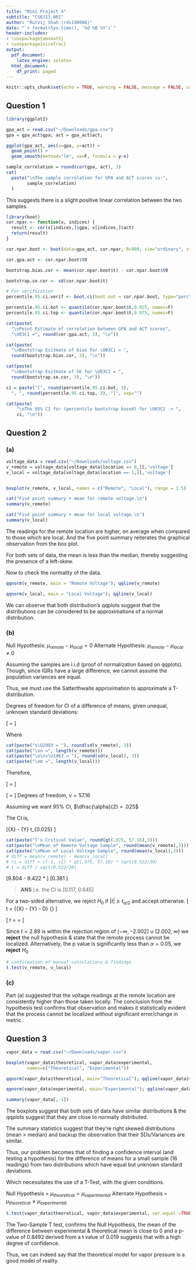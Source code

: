 ```yaml
---
title: "Mini Project 4"
subtitle: "CS6313.001"
author: "Rutvij Shah (rds190000)"
date: "`r format(Sys.time(), '%d %B %Y')`"
header-includes:
- \usepackage{amsmath}
- \usepackage{nicefrac}
output:
  pdf_document:
    latex_engine: xelatex
  html_document:
    df_print: paged
---
```

```r
knitr::opts_chunk$set(echo = TRUE, warning = FALSE, message = FALSE, collapse=F, comment="##")
```

## Question 1

```r
library(ggplot2)

gpa_act = read.csv("~/Downloads/gpa.csv")
gpa = gpa_act$gpa; act = gpa_act$act;

ggplot(gpa_act, aes(x=gpa, y=act)) + 
  geom_point() +
  geom_smooth(method="lm", se=F, formula = y~x)
```
```r
sample_correlation = round(cor(gpa, act), 3)
cat(
  paste("\nThe sample correlation for GPA and ACT scores is:",
        sample_correlation)
  )
```
This suggests there is a slight positive linear correlation between the two samples.
```r
library(boot)
cor.npar <- function(x, indices) {
  result <- cor(x[indices,]$gpa, x[indices,]$act)
  return(result)
}

cor.npar.boot <- boot(data=gpa_act, cor.npar, R=999, sim="ordinary", stype="i")

cor.gpa.act <- cor.npar.boot$t0

bootstrap.bias.cor <- mean(cor.npar.boot$t) - cor.npar.boot$t0

bootstrap.se.cor <- sd(cor.npar.boot$t)

# For verification
percentile.95.ci.verif <- boot.ci(boot.out = cor.npar.boot, type="perc")

percentile.95.ci.bot <- quantile(cor.npar.boot$t,0.025, names=F)
percentile.95.ci.top <- quantile(cor.npar.boot$t,0.975, names=F)

cat(paste(
  "\nPoint Estimate of correlation between GPA and ACT scores", 
  "\U03C1 =", round(cor.gpa.act, 3), "\n"))

cat(paste(
  "\nBootstrap Esitmate of bias for \U03C1 = ", 
  round(bootstrap.bias.cor, 3), "\n"))

cat(paste(
  "\nBootstrap Esitmate of SE for \U03C1 = ", 
  round(bootstrap.se.cor, 3), "\n"))

ci = paste("[", round(percentile.95.ci.bot, 3),
  ", ", round(percentile.95.ci.top, 3), "]", sep="")

cat(paste(
    "\nThe 95% CI for (percentile bootstrap based) for \U03C1 -> ",
    ci, "\n"))
```

## Question 2

### (a)

```r
voltage_data = read.csv("~/Downloads/voltage.csv")
v_remote = voltage_data[voltage_data$location == 0,][,'voltage']
v_local = voltage_data[voltage_data$location == 1,][,'voltage']


boxplot(v_remote, v_local, names = c("Remote", "Local"), range = 1.5)

cat("Five point summary + mean for remote voltage.\n")
summary(v_remote)

cat("Five point summary + mean for local voltage.\n")
summary(v_local)
```
The readings for the remote location are higher, on average when compared to those which are local. And the five point summary reiterates the graphical observation from the box plot.

For both sets of data, the mean is less than the median, thereby suggesting the presence of a left-skew.

Now to check the normality of the data.

```r
qqnorm(v_remote, main = "Remote Voltage"); qqline(v_remote)

qqnorm(v_local, main = "Local Voltage"); qqline(v_local)
```

We can observe that both distribution's qqplots suggest that the distributions can be considered to be approximations of a normal distribution. 

### (b)

Null Hypothesis: $\mu_{remote} - \mu_{local} = 0$
Alternate Hypothesis: $\mu_{remote} - \mu_{local} \neq 0$

Assuming the samples are i.i.d (proof of normalization based on qqplots). Though, since IQRs have a large difference, we cannot assume the population variances are equal.

Thus, we must use the Satterthwaite approximation to approximate a T-distribution.

Degrees of freedom for CI of a difference of means, given unequal, unknown standard deviations:

\[
\nu = \left[ (\dfrac{s^2_X}{n} + \dfrac{s^2_Y}{m})^2
      \middle/
       \dfrac{s^4_X}{n^2(n-1)} + \dfrac{s^4_Y}{m^2(m-1)} \right]
\]

Where 

```r
cat(paste("s\U2093 = "), round(sd(v_remote), 3))
cat(paste("\nn =", length(v_remote)))
cat(paste("\n\ns\U1d67 = "), round(sd(v_local), 3))
cat(paste("\nm =", length(v_local)))
```

Therefore, 

\[\large
\nu = \left[
        (\dfrac{0.522}{30})^2
      \middle/
        \dfrac{0.138}{26100}
      \right]
\]

\[\large
\nu = \dfrac{0.272 * 26100}{0.138 * 900}
\]
Degrees of freedom, $\nu = 57.16$

Assuming we want 95% CI, $\dfrac{\alpha}{2} = .025$

The CI is, 

\[\large \bar{X} - \bar{Y} \pm t_{0.025} \sqrt{\dfrac{s^2_X}{n} + \dfrac{s^2_Y}{m}} \]
```r
cat(paste("T's Critical Value", round(qt(.975, 57.16),3)))
cat(paste("\nMean of Remote Voltage Sample", round(mean(v_remote),3)))
cat(paste("\nMean of Local Voltage Sample", round(mean(v_local),3)))
# diff = mean(v_remote) - mean(v_local)
# ci = diff + c(-1, +1) * qt(.975, 57.16) * sqrt(0.522/30)
# t = diff / sqrt(0.522/30)
```


\[\large 9.804 - 9.422 \pm 2.002 * \sqrt{\dfrac{0.522}{30}} \]
\[\large 0.381 \pm 0.264\]

> **ANS** i.e. the CI is [0.117, 0.645]

For a two-sided alternative, we reject $H_0$ if $|t| \geq t_{\alpha / 2}$ and accept otherwise.
\[
t = 
  \dfrac
  {\bar{X} - \bar{Y} - D}
  {\sqrt{\dfrac{s^2_X}{n} + \dfrac{s^2_Y}{m}}}
\]


\[
t = \dfrac{9.804 - 9.422}{ \sqrt{\frac{0.522}{30}}} = \frac{0.062}{ 0.132}
\]

Since $t=2.89$ is within the rejection region of $(-\infty,-2.002] \cup [2.002,\infty)$ we **reject** the null hypothesis & state that the remote process cannot be localized. Alternatively, the p value is significantly less than $\alpha = 0.05$, we **reject** $H_0$

```r
# confirmation of manual calculations & findings 
t.test(v_remote, v_local)
```

### (c)

Part (a) suggested that the voltage readings at the remote location are consistently higher than those taken locally. The conclusion from the hypothesis test confirms that observation and makes it statistically evident that the process cannot be localized without significant error/change in metric. 

\pagebreak
## Question 3

```r
vapor_data = read.csv("~/Downloads/vapor.csv")

boxplot(vapor_data$theoretical, vapor_data$experimental,
        names=c("Theoretical", "Experimental"))

qqnorm(vapor_data$theoretical, main="Theoretical"); qqline(vapor_data$theoretical)

qqnorm(vapor_data$experimental, main="Experimental"); qqline(vapor_data$experimental)

summary(vapor_data[,-1])
```

The boxplots suggest that both sets of data have similar distributions & the qqplots suggest that they are close to normally distributed.

The summary statistics suggest that they're right skewed distributions (mean > median) and backup the observation that their SDs/Variances are similar.

Thus, our problem becomes that of finding a confidence interval (and testing a hypothesis) for the difference of means for a small sample (16 readings) from two distributions which have equal but unknown standard deviations.

Which necessitates the use of a T-Test, with the given conditions.

Null Hypothesis = $\mu_{theoretical} = \mu_{experimental}$
Alternate Hypothesis = $\mu_{theoretical} \neq \mu_{experimental}$

```r
t.test(vapor_data$theoretical, vapor_data$experimental, var.equal =TRUE, paired = TRUE)
```

The Two-Sample T test, confirms the Null Hypothesis, the mean of the difference between experimental & theoretical mean is close to 0 and a p-value of 0.8492 derived from a t value of 0.019 suggests that with a high degree of confidence. 

Thus, we can indeed say that the theoretical model for vapor pressure is a good model of reality.
